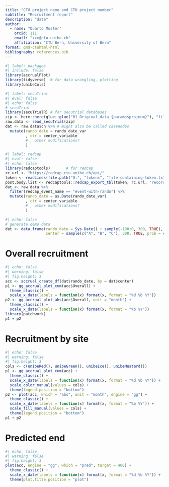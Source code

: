 ```yaml
---
title: "CTU project name and CTU project number"
subtitle: "Recruitment report"
description: "date"
author:
  - name: "Quarto Muster"
    orcid: 111
    email: "xxx@ctu.unibe.ch"
    affiliation: "CTU Bern, University of Bern"
format: qmd-ctuhtml-html
bibliography: references.bib
---
```



```r
#| label: packages
#| include: false
library(accrualPlot)
library(tidyverse)  # for data wrangling, plotting
library(unibeCols)
```

```r
#| label: secuTrial
#| eval: false
#| echo: false
# secuTrial
library(secuTrialR) # for secutrial databases
zip <- here::here(glue::glue("01_Original_data_{params$projnum}"), "file_name.zip")
raw.data <- read_secuTrial(zip)
dat <- raw.data$cn %>% # might also be called casenodes
  mutate(rando_date = rando_date_var
         , ctr = center_variable
         # , other modifications?
         )
```



```r
#| label: redcap
#| eval: false
#| echo: false
library(redcaptools)       # for redcap
rc.url <- "https://redcap.ctu.unibe.ch/api/"
token <- readLines(file.path("O:", "tokens", "file-containing-token.txt"))
post.body.list <- redcaptools::redcap_export_tbl(token, rc.url, "record")
dat <- raw.data %>% 
  filter(redcap_event_name == "event-with-rando") %>% 
  mutate(rando_date = as.Date(rando_date_var)
         , ctr = center_variable
         # , other modifications?
         )
```

```r
#| echo: false
# generate demo data
dat <- data.frame(rando_date = Sys.Date() + sample(-100:0, 300, TRUE),
                  center = sample(c("A", "B", "C"), 300, TRUE, prob = c(.5, .4, .1)))
```

# Overall recruitment

```r
#| echo: false
#| warning: false 
#| fig.height: 3
acc <- accrual_create_df(dat$rando_date, by = dat$center)
p1 <- gg_accrual_plot_cum(acc$Overall) +
  theme_classic() +
  scale_x_date(labels = function(x) format(x, format = "%d %b %Y"))
p2 <- gg_accrual_plot_abs(acc$Overall, unit = "month") +
  theme_classic() +
  scale_x_date(labels = function(x) format(x, format = "%b %Y"))
library(patchwork)
p1 + p2
```


# Recruitment by site

```r
#| echo: false
#| warning: false
#| fig.height: 3
cols <- c(unibeRed(), unibeGreen(), unibeIce(), unibeMustard())
p1 <- gg_accrual_plot_cum(acc) +
  theme_classic() +
  scale_x_date(labels = function(x) format(x, format = "%d %b %Y")) +
  scale_color_manual(values = cols) +
  theme(legend.position = "bottom")
p2 <- plot(acc, which = "abs", unit = "month", engine = "gg") +
  theme_classic() +
  scale_x_date(labels = function(x) format(x, format = "%b %Y")) +
  scale_fill_manual(values = cols) +
  theme(legend.position = "bottom")
p1 + p2
```


# Predicted end

```r
#| echo: false
#| warning: false
#| fig.height: 3
plot(acc, engine = "gg", which = "pred", target = 400) +
  theme_classic() +
  scale_x_date(labels = function(x) format(x, format = "%d %b %Y")) +
  theme(plot.title.position = "plot")
```


